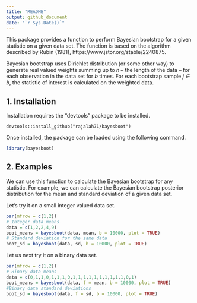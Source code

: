 ```yaml
---
title: "README"
output: github_document
date: "`r Sys.Date()`"
---
```


This package provides a function to perform Bayesian bootstrap for a given statistic on a given data set. The function is based on the algorithm described by Rubin (1981), https://www.jstor.org/stable/2240875.

Bayesian bootstrap uses Dirichlet distribution (or some other way) to generate real valued weights summing up to $n$ -- the length of the data -- for each observation in the data set for $b$ times. For each bootstrap sample $j \in b$, the statistic of interest is calculated on the weighted data. 

## 1. Installation

Installation requires the "devtools" package to be installed.

```{}
devtools::install_github("rajalah71/bayesboot")
```

Once installed, the package can be loaded using the following command.

```r
library(bayesboot)
```

## 2. Examples

We can use this function to calculate the Bayesian bootstrap for any statistic. For example, we can calculate the Bayesian bootstrap posterior distribution for the mean and standard deviation of a given data set.

Let's try it on a small integer valued data set.

```r
par(mfrow = c(1,2))
# Integer data means
data = c(1,2,2,4,9)
boot_means = bayesboot(data, mean, b = 10000, plot = TRUE)
# Standard deviation for the same data
boot_sd = bayesboot(data, sd, b = 10000, plot = TRUE)
```

Let us next try it on a binary data set.

```r
par(mfrow = c(1,2))
# Binary data means
data = c(0,1,1,0,1,1,1,0,1,1,1,1,1,1,1,1,1,1,0,1)
boot_means = bayesboot(data, f = mean, b = 10000, plot = TRUE)
#Binary data standard deviations
boot_sd = bayesboot(data, f = sd, b = 10000, plot = TRUE)
```

